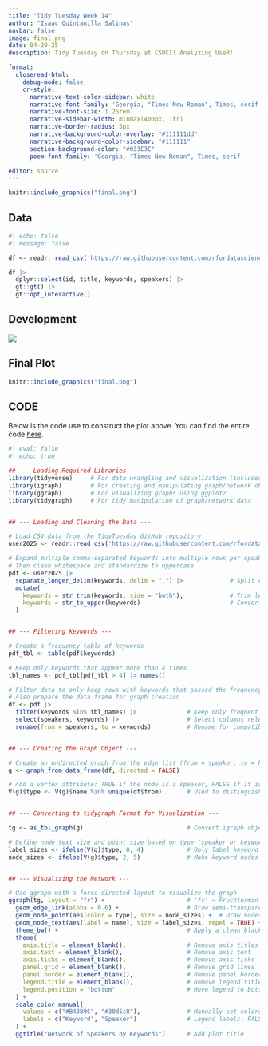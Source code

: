 ```yaml
---
title: "Tidy Tuesday Week 14"
author: "Isaac Quintanilla Salinas"
navbar: false
image: final.png
date: 04-29-25
description: Tidy Tuesday on Thursday at CSUCI! Analyzing UseR! 

format:
  closeread-html:
    debug-mode: false
    cr-style:
      narrative-text-color-sidebar: white
      narrative-font-family: 'Georgia, "Times New Roman", Times, serif'
      narrative-font-size: 1.25rem
      narrative-sidebar-width: minmax(400px, 1fr)
      narrative-border-radius: 5px
      narrative-background-color-overlay: "#111111dd"
      narrative-background-color-sidebar: "#111111"
      section-background-color: "#033E3E"
      poem-font-family: 'Georgia, "Times New Roman", Times, serif'

editor: source
---
```



```r
knitr::include_graphics("final.png")
```

:::{.cr-section}

:::{focus-on="cr-fw"}
# Data
:::


:::{#cr-fw}

```r
#| echo: false
#| message: false

df <- readr::read_csv('https://raw.githubusercontent.com/rfordatascience/tidytuesday/main/data/2025/2025-04-29/user2025.csv')

df |> 
  dplyr::select(id, title, keywords, speakers) |> 
  gt::gt() |>
  gt::opt_interactive() 
```


:::
:::


:::{.cr-section layout="sidebar-left"}

:::{focus-on="cr-walk"}
# Development
:::




:::{#cr-walk}
![](final.gif)
:::
:::



:::{.cr-section layout="sidebar-left"}

:::{focus-on="cr-twilight"}
# Final Plot
:::


:::{#cr-twilight}

```r
knitr::include_graphics("final.png")
```


:::
:::


## CODE

Below is the code use to construct the plot above. You can find the entire code [here](https://github.com/inqs909/ttw/blob/main/posts/wk_4_29_25/plot_code.R).




```r
#| eval: false
#| echo: true

## --- Loading Required Libraries ---
library(tidyverse)     # For data wrangling and visualization (includes ggplot2, dplyr, tidyr, etc.)
library(igraph)        # For creating and manipulating graph/network objects
library(ggraph)        # For visualizing graphs using ggplot2
library(tidygraph)     # For tidy manipulation of graph/network data


## --- Loading and Cleaning the Data ---

# Load CSV data from the TidyTuesday GitHub repository
user2025 <- readr::read_csv('https://raw.githubusercontent.com/rfordatascience/tidytuesday/main/data/2025/2025-04-29/user2025.csv')

# Expand multiple comma-separated keywords into multiple rows per speaker
# Then clean whitespace and standardize to uppercase
pdf <- user2025 |> 
  separate_longer_delim(keywords, delim = ",") |>             # Split comma-separated 'keywords' into separate rows
  mutate(
    keywords = str_trim(keywords, side = "both"),             # Trim leading/trailing whitespace
    keywords = str_to_upper(keywords)                         # Convert keywords to uppercase for consistency
  )


## --- Filtering Keywords ---

# Create a frequency table of keywords
pdf_tbl <- table(pdf$keywords)

# Keep only keywords that appear more than 4 times
tbl_names <- pdf_tbl[pdf_tbl > 4] |> names()

# Filter data to only keep rows with keywords that passed the frequency threshold
# Also prepare the data frame for graph creation
df <- pdf |> 
  filter(keywords %in% tbl_names) |>              # Keep only frequent keywords
  select(speakers, keywords) |>                   # Select columns relevant for the graph
  rename(from = speakers, to = keywords)          # Rename for compatibility with igraph format


## --- Creating the Graph Object ---

# Create an undirected graph from the edge list (from = speaker, to = keyword)
g <- graph_from_data_frame(df, directed = FALSE)

# Add a vertex attribute: TRUE if the node is a speaker, FALSE if it is a keyword
V(g)$type <- V(g)$name %in% unique(df$from)       # Used to distinguish between people and topics


## --- Converting to tidygraph Format for Visualization ---

tg <- as_tbl_graph(g)                             # Convert igraph object to tidygraph format

# Define node text size and point size based on type (speaker or keyword)
label_sizes <- ifelse(V(g)$type, 0, 4)            # Only label keyword nodes
node_sizes <- ifelse(V(g)$type, 2, 5)             # Make keyword nodes larger


## --- Visualizing the Network ---

# Use ggraph with a force-directed layout to visualize the graph
ggraph(tg, layout = "fr") +                       # 'fr' = Fruchterman-Reingold layout for good node spacing
  geom_edge_link(alpha = 0.6) +                   # Draw semi-transparent edges
  geom_node_point(aes(color = type), size = node_sizes) +  # Draw nodes with size and color by type
  geom_node_text(aes(label = name), size = label_sizes, repel = TRUE) +  # Add keyword labels (repelled to avoid overlap)
  theme_bw() +                                    # Apply a clean black-and-white theme
  theme(
    axis.title = element_blank(),                 # Remove axis titles
    axis.text = element_blank(),                  # Remove axis text
    axis.ticks = element_blank(),                 # Remove axis ticks
    panel.grid = element_blank(),                 # Remove grid lines
    panel.border = element_blank(),               # Remove panel border
    legend.title = element_blank(),               # Remove legend title
    legend.position = "bottom"                    # Move legend to bottom
  ) +
  scale_color_manual(
    values = c("#B48B9C", "#30d5c8"),             # Manually set colors for nodes
    labels = c("Keyword", "Speaker")              # Legend labels: FALSE = Keyword, TRUE = Speaker
  ) +
  ggtitle("Network of Speakers by Keywords")      # Add plot title



```

